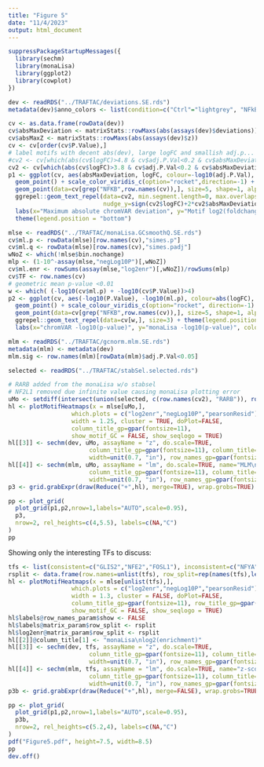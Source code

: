 ```yaml
---
title: "Figure 5"
date: "11/4/2023"
output: html_document
---
```


```r
suppressPackageStartupMessages({
  library(sechm)
  library(monaLisa)
  library(ggplot2)
  library(cowplot)
})
```

```r
dev <- readRDS("../TRAFTAC/deviations.SE.rds")
metadata(dev)$anno_colors <- list(condition=c("Ctrl"="lightgrey", "NFkB"="darkred"))

cv <- as.data.frame(rowData(dev))
cv$absMaxDeviation <- matrixStats::rowMaxs(abs(assays(dev)$deviations))
cv$absMaxZ <- matrixStats::rowMaxs(abs(assays(dev)$z))
cv <- cv[order(cv$P.Value),]
# label motifs with decent abs(dev), large logFC and smallish adj.p...
#cv2 <- cv[which(abs(cv$logFC)>4.8 & cv$adj.P.Val<0.2 & cv$absMaxDeviation>0.0122),]
cv2 <- cv[which(abs(cv$logFC)>3.8 & cv$adj.P.Val<0.2 & cv$absMaxDeviation>0.005),]
p1 <- ggplot(cv, aes(absMaxDeviation, logFC, colour=-log10(adj.P.Val), label=TF)) +
  geom_point() + scale_color_viridis_c(option="rocket",direction=-1) + theme_bw() +
  geom_point(data=cv[grep("NFKB",row.names(cv)),], size=5, shape=1, alpha=1, colour="yellow") +
  ggrepel::geom_text_repel(data=cv2, min.segment.length=0, max.overlaps=30, show.legend=FALSE,
                           nudge_y=sign(cv2$logFC)+2*cv2$absMaxDeviation>0.025, size=3) +
  labs(x="Maximum absolute chromVAR deviation", y="Motif log2(foldchange) with TRAFTAC") +
  theme(legend.position = "bottom")
```


```r
mlse <- readRDS("../TRAFTAC/monaLisa.GCsmoothQ.SE.rds")
cv$ml.p <- rowData(mlse)[row.names(cv),"simes.p"]
cv$ml.q <- rowData(mlse)[row.names(cv),"simes.padj"]
wNoZ <- which(!mlse$bin.nochange)
mlp <- (1-10^-assay(mlse,"negLog10P")[,wNoZ])
cv$ml.enr <- rowSums(assay(mlse,"log2enr")[,wNoZ])/rowSums(mlp)
cv$TF <- row.names(cv)
# geometric mean p-value <0.01
w <- which( (-log10(cv$ml.p) + -log10(cv$P.Value))>4)
p2 <- ggplot(cv, aes(-log10(P.Value), -log10(ml.p), colour=abs(logFC), label=TF)) + 
  geom_point() + scale_colour_viridis_c(option="rocket", direction=-1) + theme_bw() + 
  geom_point(data=cv[grep("NFKB",row.names(cv)),], size=5, shape=1, alpha=1, colour="yellow") +
  ggrepel::geom_text_repel(data=cv[w,], size=3) + theme(legend.position = "bottom") +
  labs(x="chromVAR -log10(p-value)", y="monaLisa -log10(p-value)", colour="chromVAR abs(logFC)")
```

```r
mlm <- readRDS("../TRAFTAC/gcnorm.mlm.SE.rds")
metadata(mlm) <- metadata(dev)
mlm.sig <- row.names(mlm)[rowData(mlm)$adj.P.Val<0.05]
```


```r
selected <- readRDS("../TRAFTAC/stabSel.selected.rds")

# RARB added from the monaLisa w/o stabsel
# NF2L1 removed due infinite value causing monaLisa plotting error
uMo <- setdiff(intersect(union(selected, c(row.names(cv2), "RARB")), row.names(mlse)), "NF2L1")
hl <- plotMotifHeatmaps(x = mlse[uMo,],
                  which.plots = c("log2enr","negLog10P","pearsonResid"), width.seqlogo=2,
                  width = 1.25, cluster = TRUE, doPlot=FALSE,
                  column_title_gp=gpar(fontsize=11),
                  show_motif_GC = FALSE, show_seqlogo = TRUE)
hl[[3]] <- sechm(dev, uMo, assayName = "z", do.scale=TRUE, 
                       column_title_gp=gpar(fontsize=11), column_title="chromVAR",
                       width=unit(0.7, "in"), row_names_gp=gpar(fontsize=10))
hl[[4]] <- sechm(mlm, uMo, assayName = "lm", do.scale=TRUE, name="MLM\nz-score", 
                       column_title_gp=gpar(fontsize=11), column_title="mlm",
                       width=unit(0.7, "in"), row_names_gp=gpar(fontsize=10))
p3 <- grid.grabExpr(draw(Reduce("+",hl), merge=TRUE), wrap.grobs=TRUE)
```


```r
pp <- plot_grid(
  plot_grid(p1,p2,nrow=1,labels="AUTO",scale=0.95),
  p3, 
  nrow=2, rel_heights=c(4,5.5), labels=c(NA,"C")
)
pp
```

Showing only the interesting TFs to discuss:

```r
tfs <- list(consistent=c("GLIS2","NFE2","FOSL1"), inconsistent=c("NFYA","NFKB1","JUNB","FOS"))
rsplit <- data.frame(row.names=unlist(tfs), row_split=rep(names(tfs),lengths(tfs)))
hl <- plotMotifHeatmaps(x = mlse[unlist(tfs),],
                  which.plots = c("log2enr","negLog10P","pearsonResid"), width.seqlogo=1.6,
                  width = 1.3, cluster = FALSE, doPlot=FALSE,
                  column_title_gp=gpar(fontsize=11), row_title_gp=gpar(fontsize=9),
                  show_motif_GC = FALSE, show_seqlogo = TRUE)
hl$labels@row_names_param$show <- FALSE
hl$labels@matrix_param$row_split <- rsplit
hl$log2enr@matrix_param$row_split <- rsplit
hl[[2]]@column_title[1] <- "monaLisa\nlog2(enrichment)"
hl[[3]] <- sechm(dev, tfs, assayName = "z", do.scale=TRUE, 
                       column_title_gp=gpar(fontsize=11), column_title="chromVAR", name="chromVAR\nz-score",
                       width=unit(0.7, "in"), row_names_gp=gpar(fontsize=10), isMult=TRUE)
hl[[4]] <- sechm(mlm, tfs, assayName = "lm", do.scale=TRUE, name="z-score", 
                       column_title_gp=gpar(fontsize=11), column_title="MLM",
                       width=unit(0.7, "in"), row_names_gp=gpar(fontsize=10))
p3b <- grid.grabExpr(draw(Reduce("+",hl), merge=FALSE), wrap.grobs=TRUE)
```


```r
pp <- plot_grid(
  plot_grid(p1,p2,nrow=1,labels="AUTO",scale=0.95),
  p3b,
  nrow=2, rel_heights=c(5.2,4), labels=c(NA,"C")
)
pdf("Figure5.pdf", height=7.5, width=8.5)
pp
dev.off()
```

